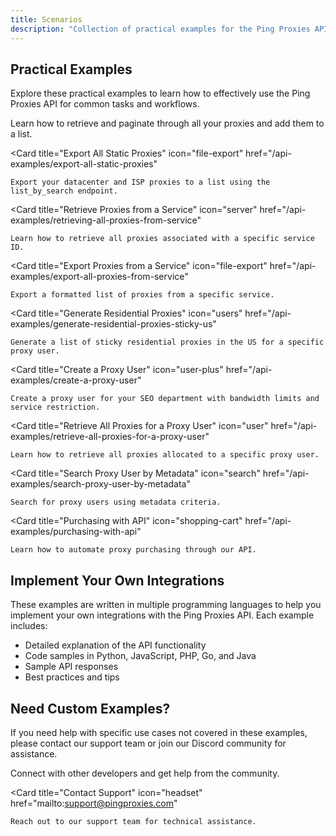 ```yaml
---
title: Scenarios
description: "Collection of practical examples for the Ping Proxies API"
---
```


## Practical Examples

Explore these practical examples to learn how to effectively use the Ping Proxies API for common tasks and workflows.

<CardGroup cols={2}>
  <Card
    title="Retrieving All Proxies"
    icon="server"
    href="/api-examples/retrieving-all-proxies"
  >
    Learn how to retrieve and paginate through all your proxies and add them to a list.
  </Card>

  <Card
    title="Export All Static Proxies"
    icon="file-export"
    href="/api-examples/export-all-static-proxies"
  >
    Export your datacenter and ISP proxies to a list using the list_by_search endpoint.
  </Card>

  <Card
    title="Retrieve Proxies from a Service"
    icon="server"
    href="/api-examples/retrieving-all-proxies-from-service"
  >
    Learn how to retrieve all proxies associated with a specific service ID.
  </Card>

  <Card
    title="Export Proxies from a Service"
    icon="file-export"
    href="/api-examples/export-all-proxies-from-service"
  >
    Export a formatted list of proxies from a specific service.
  </Card>

  <Card
    title="Generate Residential Proxies"
    icon="users"
    href="/api-examples/generate-residential-proxies-sticky-us"
  >
    Generate a list of sticky residential proxies in the US for a specific proxy user.
  </Card>

  <Card
    title="Create a Proxy User"
    icon="user-plus"
    href="/api-examples/create-a-proxy-user"
  >
    Create a proxy user for your SEO department with bandwidth limits and service restriction.
  </Card>

  <Card
    title="Retrieve All Proxies for a Proxy User"
    icon="user"
    href="/api-examples/retrieve-all-proxies-for-a-proxy-user"
  >
    Learn how to retrieve all proxies allocated to a specific proxy user.
  </Card>

  <Card
    title="Search Proxy User by Metadata"
    icon="search"
    href="/api-examples/search-proxy-user-by-metadata"
  >
    Search for proxy users using metadata criteria.
  </Card>

  <Card
    title="Purchasing with API"
    icon="shopping-cart"
    href="/api-examples/purchasing-with-api"
  >
    Learn how to automate proxy purchasing through our API.
  </Card>

</CardGroup>

## Implement Your Own Integrations

These examples are written in multiple programming languages to help you implement your own integrations with the Ping Proxies API. Each example includes:

- Detailed explanation of the API functionality
- Code samples in Python, JavaScript, PHP, Go, and Java
- Sample API responses
- Best practices and tips

## Need Custom Examples?

If you need help with specific use cases not covered in these examples, please contact our support team or join our Discord community for assistance.

<CardGroup cols={2}>
  <Card
    title="Join our Community"
    icon="discord"
    href="https://discord.com/invite/ping-proxies-584021352940568578"
  >
    Connect with other developers and get help from the community.
  </Card>

  <Card
    title="Contact Support"
    icon="headset"
    href="mailto:support@pingproxies.com"
  >
    Reach out to our support team for technical assistance.
  </Card>
</CardGroup>
